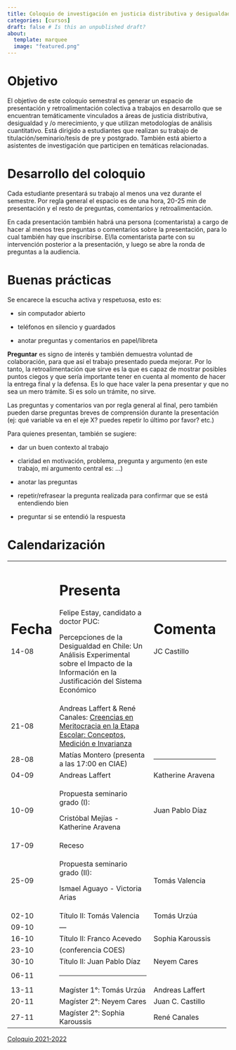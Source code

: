 ```yaml
---
title: Coloquio de investigación en justicia distributiva y desigualdad socioeconómica
categories: [cursos]
draft: false # Is this an unpublished draft?
about:
  template: marquee
  image: "featured.png"  
---
```


# Objetivo

El objetivo de este coloquio semestral es generar un espacio de presentación y retroalimentación colectiva a trabajos en desarrollo que se encuentran temáticamente vinculados a áreas de justicia distributiva, desigualdad y /o merecimiento, y que utilizan metodologías de análisis cuantitativo. Está dirigido a estudiantes que realizan su trabajo de titulación/seminario/tesis de pre y postgrado. También está abierto a asistentes de investigación que participen en temáticas relacionadas.

# Desarrollo del coloquio

Cada estudiante presentará su trabajo al menos una vez durante el semestre. Por regla general el espacio es de una hora, 20-25 min de presentación y el resto de preguntas, comentarios y retroalimentación.

En cada presentación también habrá una persona (comentarista) a cargo de hacer al menos tres preguntas o comentarios sobre la presentación, para lo cual también hay que inscribirse. El/la comentarista parte con su intervención posterior a la presentación, y luego se abre la ronda de preguntas a la audiencia.

# Buenas prácticas

Se encarece la escucha activa y respetuosa, esto es:

-   sin computador abierto

-   teléfonos en silencio y guardados

-   anotar preguntas y comentarios en papel/libreta

**Preguntar** es signo de interés y también demuestra voluntad de colaboración, para que así el trabajo presentado pueda mejorar. Por lo tanto, la retroalimentación que sirve es la que es capaz de mostrar posibles puntos ciegos y que sería importante tener en cuenta al momento de hacer la entrega final y la defensa. Es lo que hace valer la pena presentar y que no sea un mero trámite. Si es solo un trámite, no sirve.

Las preguntas y comentarios van por regla general al final, pero también pueden darse preguntas breves de comprensión durante la presentación (ej: qué variable va en el eje X? puedes repetir lo último por favor? etc.)

Para quienes presentan, también se sugiere:

-   dar un buen contexto al trabajo

-   claridad en motivación, problema, pregunta y argumento (en este trabajo, mi argumento central es: ...)

-   anotar las preguntas

-   repetir/refrasear la pregunta realizada para confirmar que se está entendiendo bien

-   preguntar si se entendió la respuesta

# Calendarización

+---------+----------------------------------------------------------------------------------------------------------------------------------------------------------------------------------------------------------------------------------------------------------------------+--------------------------------------------------------------------------+--------+
| # Fecha | # Presenta                                                                                                                                                                                                                                                           | # Comenta                                                                |        |
|         |                                                                                                                                                                                                                                                                      |                                                                          |        |
| 14-08   | Felipe Estay, candidato a doctor PUC:                                                                                                                                                                                                                                | JC Castillo                                                              |        |
|         |                                                                                                                                                                                                                                                                      |                                                                          |        |
|         | Percepciones de la Desigualdad en Chile: Un Análisis Experimental sobre el Impacto de la Información en la Justificación del Sistema Económico                                                                                                                       |                                                                          |        |
+---------+----------------------------------------------------------------------------------------------------------------------------------------------------------------------------------------------------------------------------------------------------------------------+--------------------------------------------------------------------------+--------+
| 21-08   | Andreas Laffert & René Canales: [Creencias en Meritocracia en la Etapa Escolar: Conceptos, Medición e Invarianza](https://educacion-meritocracia.github.io/merit-factorial/presentations/JornadasUDP_2025/udp_2025.html#/creencias-en-meritocracia-en-etapa-escolar) |                                                                          |        |
+---------+----------------------------------------------------------------------------------------------------------------------------------------------------------------------------------------------------------------------------------------------------------------------+--------------------------------------------------------------------------+--------+
| 28-08   | Matías Montero (presenta a las 17:00 en CIAE)                                                                                                                                                                                                                        | ------------------------------------------------------------------------ |        |
+---------+----------------------------------------------------------------------------------------------------------------------------------------------------------------------------------------------------------------------------------------------------------------------+--------------------------------------------------------------------------+--------+
| 04-09   | Andreas Laffert                                                                                                                                                                                                                                                      | Katherine Aravena                                                        |        |
+---------+----------------------------------------------------------------------------------------------------------------------------------------------------------------------------------------------------------------------------------------------------------------------+--------------------------------------------------------------------------+--------+
| 10-09   | Propuesta seminario grado (I):                                                                                                                                                                                                                                       | Juan Pablo Díaz                                                          |        |
|         |                                                                                                                                                                                                                                                                      |                                                                          |        |
|         | Cristóbal Mejías - Katherine Aravena                                                                                                                                                                                                                                 |                                                                          |        |
+---------+----------------------------------------------------------------------------------------------------------------------------------------------------------------------------------------------------------------------------------------------------------------------+--------------------------------------------------------------------------+--------+
| 17-09   | Receso                                                                                                                                                                                                                                                               |                                                                          |        |
+---------+----------------------------------------------------------------------------------------------------------------------------------------------------------------------------------------------------------------------------------------------------------------------+--------------------------------------------------------------------------+--------+
| 25-09   | Propuesta seminario grado (II):                                                                                                                                                                                                                                      | Tomás Valencia                                                           |        |
|         |                                                                                                                                                                                                                                                                      |                                                                          |        |
|         | Ismael Aguayo - Victoria Arias                                                                                                                                                                                                                                       |                                                                          |        |
+---------+----------------------------------------------------------------------------------------------------------------------------------------------------------------------------------------------------------------------------------------------------------------------+--------------------------------------------------------------------------+--------+
| 02-10   | Título II: Tomás Valencia                                                                                                                                                                                                                                            | Tomás Urzúa                                                              |        |
+---------+----------------------------------------------------------------------------------------------------------------------------------------------------------------------------------------------------------------------------------------------------------------------+--------------------------------------------------------------------------+--------+
| 09-10   | —                                                                                                                                                                                                                                                                    |                                                                          |        |
+---------+----------------------------------------------------------------------------------------------------------------------------------------------------------------------------------------------------------------------------------------------------------------------+--------------------------------------------------------------------------+--------+
| 16-10   | Título II: Franco Acevedo                                                                                                                                                                                                                                            | Sophia Karoussis                                                         |        |
+---------+----------------------------------------------------------------------------------------------------------------------------------------------------------------------------------------------------------------------------------------------------------------------+--------------------------------------------------------------------------+--------+
| 23-10   | (conferencia COES)                                                                                                                                                                                                                                                   |                                                                          |        |
+---------+----------------------------------------------------------------------------------------------------------------------------------------------------------------------------------------------------------------------------------------------------------------------+--------------------------------------------------------------------------+--------+
| 30-10   | Título II: Juan Pablo Díaz                                                                                                                                                                                                                                           | Neyem Cares                                                              |        |
+---------+----------------------------------------------------------------------------------------------------------------------------------------------------------------------------------------------------------------------------------------------------------------------+--------------------------------------------------------------------------+--------+
| 06-11   | ------------------------------------------------------------------------                                                                                                                                                                                             |                                                                          |        |
+---------+----------------------------------------------------------------------------------------------------------------------------------------------------------------------------------------------------------------------------------------------------------------------+--------------------------------------------------------------------------+--------+
| 13-11   | Magíster 1°: Tomás Urzúa                                                                                                                                                                                                                                             | Andreas Laffert                                                          |        |
+---------+----------------------------------------------------------------------------------------------------------------------------------------------------------------------------------------------------------------------------------------------------------------------+--------------------------------------------------------------------------+--------+
| 20-11   | Magíster 2°: Neyem Cares                                                                                                                                                                                                                                             | Juan C. Castillo                                                         |        |
+---------+----------------------------------------------------------------------------------------------------------------------------------------------------------------------------------------------------------------------------------------------------------------------+--------------------------------------------------------------------------+--------+
| 27-11   | Magíster 2°: Sophia Karoussis                                                                                                                                                                                                                                        | René Canales                                                             |        |
+---------+----------------------------------------------------------------------------------------------------------------------------------------------------------------------------------------------------------------------------------------------------------------------+--------------------------------------------------------------------------+--------+

[Coloquio 2021-2022](/docencia/posts/coloquio/coloquio21-22.html)